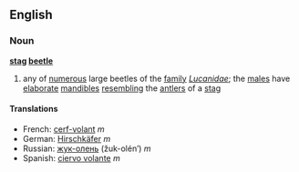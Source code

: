 ==English==
===Noun===
'''[[stag]] [[beetle]]'''
{{wikipediapar|Stag Beetle}}
# any of [[numerous]] large beetles of the [[family]] ''[[Lucanidae]]''; the [[male]]s have [[elaborate]] [[mandible]]s [[resembling]] the [[antler]]s of a [[stag]]

====Translations====
*French: [[cerf-volant]] ''m''
*German: [[Hirschkäfer]] ''m''
*Russian: [[жук-олень]] (žuk-olén’) ''m''
*Spanish: [[ciervo volante]] ''m''